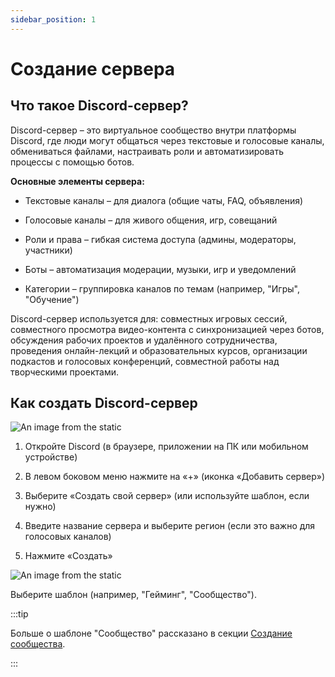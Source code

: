 ```yaml
---
sidebar_position: 1
---
```


# Создание сервера

## Что такое Discord-сервер?

Discord-сервер – это виртуальное сообщество внутри платформы Discord, где люди могут общаться через текстовые и
голосовые каналы, обмениваться файлами, настраивать роли и автоматизировать процессы с помощью ботов.

__Основные элементы сервера:__

+ Текстовые каналы – для диалога (общие чаты, FAQ, объявления)

+ Голосовые каналы – для живого общения, игр, совещаний

+ Роли и права – гибкая система доступа (админы, модераторы, участники)

+ Боты – автоматизация модерации, музыки, игр и уведомлений

+ Категории – группировка каналов по темам (например, "Игры", "Обучение")

Discord-сервер используется для: совместных игровых сессий, совместного просмотра
видео-контента с синхронизацией через ботов, обсуждения рабочих проектов и удалённого
сотрудничества, проведения онлайн-лекций и образовательных курсов, организации подкастов и голосовых
конференций, совместной работы над творческими проектами.

## Как создать Discord-сервер

![An image from the static](/img/add_serv.jpg)

1. Откройте Discord (в браузере, приложении на ПК или мобильном устройстве)

2. В левом боковом меню нажмите на «+» (иконка «Добавить сервер»)

3. Выберите «Создать свой сервер» (или используйте шаблон, если нужно)

4. Введите название сервера и выберите регион (если это важно для голосовых каналов)

5. Нажмите «Создать»

![An image from the static](/img/choose_the_theme.jpg)

Выберите шаблон (например, "Гейминг", "Сообщество").

:::tip

Больше о шаблоне "Сообщество" рассказано в секции [Создание сообщества](../serv-setup/create-a-community.mdx).

:::



